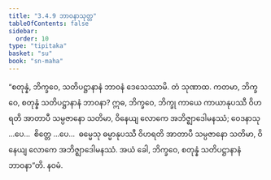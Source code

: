 ```yaml
---
title: "3.4.9 ဘာဝနာသုတ္တ"
tableOfContents: false
sidebar:
  order: 10
type: "tipitaka"
basket: "su"
book: "sn-maha"
---
```



<DynamicBreadcrumb />

<Division number="405" book="sn-maha">

<Paragraph number="930" book="sn-maha">
“စတုန္နံ, ဘိက္ခဝေ, သတိပဋ္ဌာနာနံ ဘာဝနံ ဒေသေဿာမိ. တံ သုဏာထ. ကတမာ, ဘိက္ခဝေ, စတုန္နံ သတိပဋ္ဌာနာနံ ဘာဝနာ? ဣဓ, ဘိက္ခဝေ, ဘိက္ခု ကာယေ ကာယာနုပဿီ ဝိဟရတိ အာတာပီ သမ္ပဇာနော သတိမာ, ဝိနေယျ လောကေ အဘိဇ္ဈာဒေါမနဿံ; ဝေဒနာသု …ပေ…  စိတ္တေ …ပေ…  ဓမ္မေသု ဓမ္မာနုပဿီ ဝိဟရတိ အာတာပီ သမ္ပဇာနော သတိမာ, ဝိနေယျ လောကေ အဘိဇ္ဈာဒေါမနဿံ. အယံ ခေါ, ဘိက္ခဝေ, စတုန္နံ သတိပဋ္ဌာနာနံ ဘာဝနာ”တိ.

</Paragraph>
</Division>

<Paragraph number="931" type="center" book="sn-maha">
နဝမံ.
</Paragraph>